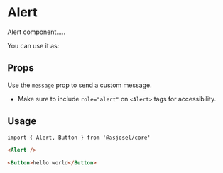 # Alert

Alert component.....

You can use it as:

## Props

Use the `message` prop to send a custom message.

* Make sure to include `role="alert"` on `<Alert>` tags for accessibility.


## Usage
```markdown
import { Alert, Button } from '@asjosel/core'

<Alert />

<Button>hello world</Button>

```